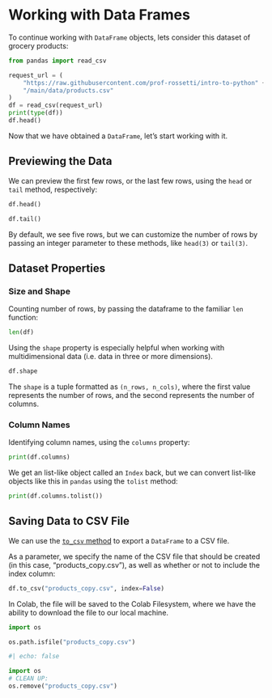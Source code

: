 
# Working with Data Frames

To continue working with `DataFrame` objects, lets consider this dataset of grocery products:

```python
from pandas import read_csv

request_url = (
    "https://raw.githubusercontent.com/prof-rossetti/intro-to-python" +
    "/main/data/products.csv"
)
df = read_csv(request_url)
print(type(df))
df.head()
```


Now that we have obtained a `DataFrame`, let's start working with it.

## Previewing the Data

We can preview the first few rows, or the last few rows, using the `head` or `tail` method, respectively:

```python
df.head()
```

```python
df.tail()
```

By default, we see five rows, but we can customize the number of rows by passing an integer parameter to these methods, like `head(3)` or `tail(3)`.

## Dataset Properties

### Size and Shape

Counting number of rows, by passing the dataframe to the familiar `len` function:

```python
len(df)
```


Using the `shape` property is especially helpful when working with multidimensional data (i.e. data in three or more dimensions).

```python
df.shape
```

:::{.callout-note}
The `shape` is a tuple formatted as `(n_rows, n_cols)`, where the first value represents the number of rows, and the second represents the number of columns.
:::

### Column Names

Identifying column names, using the `columns` property:

```python
print(df.columns)
```

We get an list-like object called an `Index` back, but we can convert list-like objects like this in `pandas` using the `tolist` method:

```python
print(df.columns.tolist())
```

## Saving Data to CSV File

We can use the [`to_csv` method](https://pandas.pydata.org/docs/reference/api/pandas.DataFrame.to_csv.html) to export a `DataFrame` to a CSV file.

As a parameter, we specify the name of the CSV file that should be created (in this case, "products_copy.csv"), as well as whether or not to include the index column:

```python
df.to_csv("products_copy.csv", index=False)
```

In Colab, the file will be saved to the Colab Filesystem, where we have the ability to download the file to our local machine.

```python
import os

os.path.isfile("products_copy.csv")
```



```python
#| echo: false

import os
# CLEAN UP:
os.remove("products_copy.csv")
```
